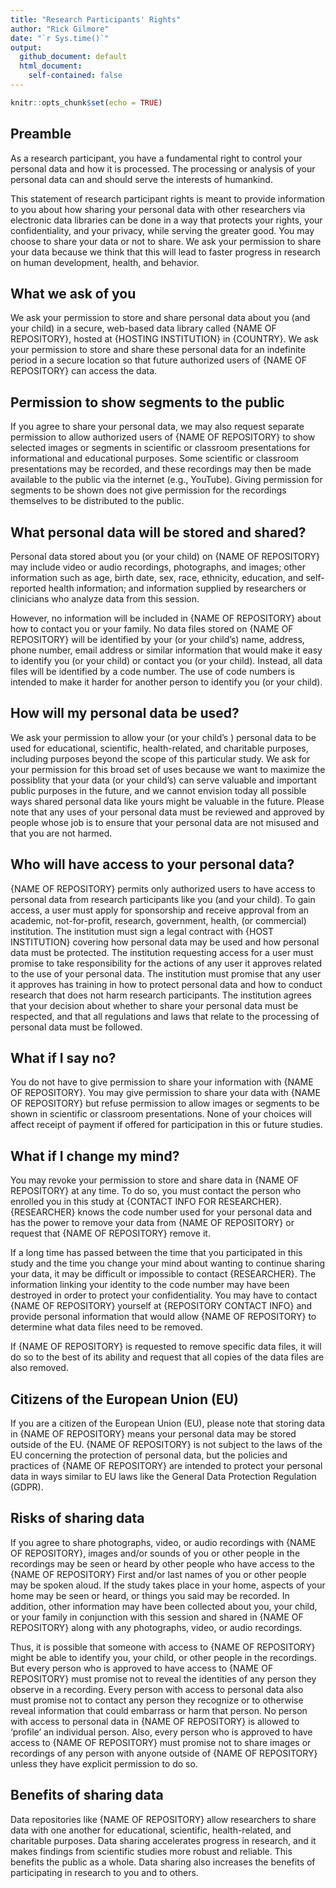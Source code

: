 ```yaml
---
title: "Research Participants' Rights"
author: "Rick Gilmore"
date: "`r Sys.time()`"
output:
  github_document: default
  html_document:
    self-contained: false
---
```


```r
knitr::opts_chunk$set(echo = TRUE)
```

## Preamble

As a research participant, you have a fundamental right to control your personal data and how it is processed.
The processing or analysis of your personal data can and should serve the interests of humankind.

This statement of research participant rights is meant to provide information to you about how sharing your personal data with other researchers via electronic data libraries can be done in a way that protects your rights, your confidentiality, and your privacy, while serving the greater good.
You may choose to share your data or not to share.
We ask your permission to share your data because we think that this will lead to faster progress in research on human development, health, and behavior.

## What we ask of you

We ask your permission to store and share personal data about you (and your child) in a secure, web-based data library called {NAME OF REPOSITORY}, hosted at {HOSTING INSTITUTION} in {COUNTRY}.
We ask your permission to store and share these personal data for an indefinite period in a secure location so that future authorized users of {NAME OF REPOSITORY} can access the data.

## Permission to show segments to the public

If you agree to share your personal data, we may also request separate permission to allow authorized users of {NAME OF REPOSITORY} to show selected images or segments in scientific or classroom presentations for informational and educational purposes.
Some scientific or classroom presentations may be recorded, and these recordings may then be made available to the public via the internet (e.g., YouTube).
Giving permission for segments to be shown does not give permission for the recordings themselves to be distributed to the public.

## What personal data will be stored and shared?

Personal data stored about you (or your child) on {NAME OF REPOSITORY} may include video or audio recordings, photographs, and images; other information such as age, birth date, sex, race, ethnicity, education, and self-reported health information; and information supplied by researchers or clinicians who analyze data from this session.

However, no information will be included in {NAME OF REPOSITORY} about how to contact you or your family.
No data files stored on {NAME OF REPOSITORY} will be identified by your (or your child's) name, address, phone number, email address or similar information that would make it easy to identify you (or your child) or contact you (or your child).
Instead, all data files will be identified by a code number.
The use of code numbers is intended to make it harder for another person to identify you (or your child).

## How will my personal data be used?

We ask your permission to allow your (or your child's ) personal data to be used for educational, scientific, health-related, and charitable purposes, including purposes beyond the scope of this particular study.
We ask for your permission for this broad set of uses because we want to maximize the possiblity that your data (or your child's) can serve valuable and important public purposes in the future, and we cannot envision today all possible ways shared personal data like yours might be valuable in the future.
Please note that any uses of your personal data must be reviewed and approved by people whose job is to ensure that your personal data are not misused and that you are not harmed.

## Who will have access to your personal data?

{NAME OF REPOSITORY} permits only authorized users to have access to personal data from research participants like you (and your child).
To gain access, a user must apply for sponsorship and receive approval from an academic, not-for-profit, research, government, health, (or commercial) institution.
The institution must sign a legal contract with {HOST INSTITUTION} covering how personal data may be used and how personal data must be protected.
The institution requesting access for a user must promise to take responsibility for the actions of any user it approves related to the use of your personal data.
The institution must promise that any user it approves has training in how to protect personal data and how to conduct research that does not harm research participants.
The institution agrees that your decision about whether to share your personal data must be respected, and that all regulations and laws that relate to the processing of personal data must be followed.

## What if I say no?

You do not have to give permission to share your information with {NAME OF REPOSITORY}. 
You may give permission to share your data with {NAME OF REPOSITORY} but refuse permission to allow images or segments to be shown in scientific or classroom presentations.
None of your choices will affect receipt of payment if offered for participation in this or future studies. 

## What if I change my mind?

You may revoke your permission to store and share data in {NAME OF REPOSITORY} at any time.
To do so, you must contact the person who enrolled you in this study at {CONTACT INFO FOR RESEARCHER}.
{RESEARCHER} knows the code number used for your personal data and has the power to remove your data from {NAME OF REPOSITORY} or request that {NAME OF REPOSITORY} remove it.

If a long time has passed between the time that you participated in this study and the time you change your mind about wanting to continue sharing your data, it may be difficult or impossible to contact {RESEARCHER}.
The information linking your identity to the code number may have been destroyed in order to protect your confidentiality.
You may have to contact {NAME OF REPOSITORY} yourself at {REPOSITORY CONTACT INFO} and provide personal information that would allow {NAME OF REPOSITORY} to determine what data files need to be removed.

If {NAME OF REPOSITORY} is requested to remove specific data files, it will do so to the best of its ability and request that all copies of the data files are also removed.

## Citizens of the European Union (EU)

If you are a citizen of the European Union (EU), please note that storing data in {NAME OF REPOSITORY} means your personal data may be stored outside of the EU.
{NAME OF REPOSITORY} is not subject to the laws of the EU concerning the protection of personal data, but the policies and practices of {NAME OF REPOSITORY} are intended to protect your personal data in ways similar to EU laws like the General Data Protection Regulation (GDPR).

## Risks of sharing data

If you agree to share photographs, video, or audio recordings with {NAME OF REPOSITORY}, images and/or sounds of you or other people in the recordings may be seen or heard by other people who have access to the {NAME OF REPOSITORY}
First and/or last names of you or other people may be spoken aloud. 
If the study takes place in your home, aspects of your home may be seen or heard, or things you said may be recorded. 
In addition, other information may have been collected about you, your child, or your family in conjunction with this session and shared in {NAME OF REPOSITORY} along with any photographs, video, or audio recordings.

Thus, it is possible that someone with access to {NAME OF REPOSITORY} might be able to identify you, your child, or other people in the recordings.
But every person who is approved to have access to {NAME OF REPOSITORY} must promise not to reveal the identities of any person they observe in a recording.
Every person with access to personal data also must promise not to contact any person they recognize or to otherwise reveal information that could embarrass or harm that person.
No person with access to personal data in {NAME OF REPOSITORY} is allowed to 'profile' an individual person.
Also, every person who is approved to have access to {NAME OF REPOSITORY} must promise not to share images or recordings of any person with anyone outside of {NAME OF REPOSITORY} unless they have explicit permission to do so.

## Benefits of sharing data 

Data repositories like {NAME OF REPOSITORY} allow researchers to share data with one another for educational, scientific, health-related, and charitable purposes.
Data sharing accelerates progress in research, and it makes findings from scientific studies more robust and reliable.
This benefits the public as a whole.
Data sharing also increases the benefits of participating in research to you and to others.
